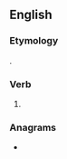 ==English==

===Etymology===
{{suffix|en|master|est}}.

===Verb===
{{head|en|verb form}}

# {{en-archaic second-person singular of|master|lang=en}}

===Anagrams===
* {{anagrams|en|a=aeemrsstt|Teamsters|smear test|streamest|teamsters}}